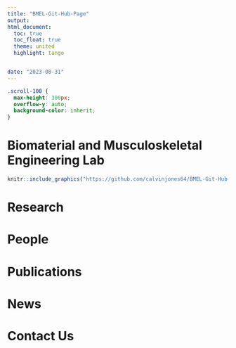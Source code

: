 ```yaml
---
title: "BMEL-Git-Hub-Page"
output: 
html_document:
  toc: true
  toc_float: true
  theme: united
  highlight: tango


date: "2023-08-31"
---
```


```css
.scroll-100 {
  max-height: 300px;
  overflow-y: auto;
  background-color: inherit;
}

```

# Biomaterial and Musculoskeletal Engineering Lab

```r

knitr::include_graphics("https://github.com/calvinjones64/BMEL-Git-Hub-Page/blob/main/images/BMEL/BMEL_Logo.jpg")

```

# Research 
# People 
# Publications
# News 
# Contact Us

